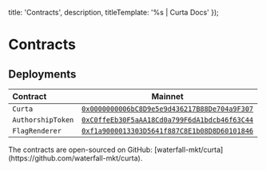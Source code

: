 


  title: 'Contracts',
  description,
  titleTemplate: '%s | Curta Docs'
});

# Contracts

<Description children={description} />

## Deployments

| Contract          |                                                         Mainnet                                                         |
| :---------------- | :---------------------------------------------------------------------------------------------------------------------: |
| `Curta`           | [`0x0000000006bC8D9e5e9d436217B88De704a9F307`](https://etherscan.io/address/0x0000000006bC8D9e5e9d436217B88De704a9F307) |
| `AuthorshipToken` | [`0xC0ffeEb30F5aAA18Cd0a799F6dA1bdcb46f63C44`](https://etherscan.io/address/0xC0ffeEb30F5aAA18Cd0a799F6dA1bdcb46f63C44) |
| `FlagRenderer`    | [`0xf1a9000013303D5641f887C8E1b08D8D60101846`](https://etherscan.io/address/0xf1a9000013303D5641f887C8E1b08D8D60101846) |

<Callout intent='primary'>
  The contracts are open-sourced on GitHub: [waterfall-mkt/curta](https://github.com/waterfall-mkt/curta).
</Callout>

